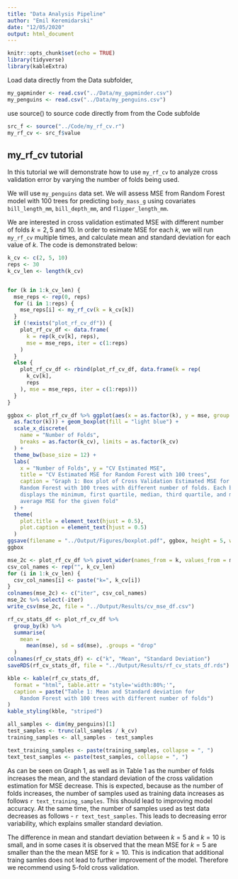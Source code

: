 ```yaml
---
title: "Data Analysis Pipeline"
author: "Emil Keremidarski"
date: "12/05/2020"
output: html_document
---
```


```r
knitr::opts_chunk$set(echo = TRUE)
library(tidyverse)
library(kableExtra)
```

Load data directly from the Data subfolder,
```r
my_gapminder <- read.csv("../Data/my_gapminder.csv")
my_penguins <- read.csv("../Data/my_penguins.csv")
```

use source() to source code directly from from the Code subfolde
```r
src_f <- source("../Code/my_rf_cv.r")
my_rf_cv <- src_f$value
```

## my_rf_cv tutorial

In this tutorial we will demonstrate how to use `my_rf_cv` to analyze cross validation error
by varying the number of folds being used.

We will use `my_penguins` data set. We will assess MSE from Random Forest model with $100$ trees
for predicting `body_mass_g` using covariates `bill_length_mm`, `bill_depth_mm`, and `flipper_length_mm`.

We are interested in cross validation estimated MSE with different number of folds $k= 2,5$ and $10$. In order to esimate MSE for each $k$, we will run `my_rf_cv` multiple times, and calculate mean and standard deviation for each value of $k$. The code is demonstrated below:   


```r
k_cv <- c(2, 5, 10)
reps <- 30
k_cv_len <- length(k_cv)


for (k in 1:k_cv_len) {
  mse_reps <- rep(0, reps)
  for (i in 1:reps) {
    mse_reps[i] <- my_rf_cv(k = k_cv[k])
  }
  if (!exists("plot_rf_cv_df")) {
    plot_rf_cv_df <- data.frame(
      k = rep(k_cv[k], reps),
      mse = mse_reps, iter = c(1:reps)
    )
  }
  else {
    plot_rf_cv_df <- rbind(plot_rf_cv_df, data.frame(k = rep(
      k_cv[k],
      reps
    ), mse = mse_reps, iter = c(1:reps)))
  }
}

ggbox <- plot_rf_cv_df %>% ggplot(aes(x = as.factor(k), y = mse, group =
  as.factor(k))) + geom_boxplot(fill = "light blue") +
  scale_x_discrete(
    name = "Number of Folds",
    breaks = as.factor(k_cv), limits = as.factor(k_cv)
  ) +
  theme_bw(base_size = 12) +
  labs(
    x = "Number of Folds", y = "CV Estimated MSE",
    title = "CV Estimated MSE for Random Forest with 100 trees",
    caption = "Graph 1: Box plot of Cross Validation Estimated MSE for
    Random Forest with 100 trees with different number of folds. Each boxplot
    displays the minimum, first quartile, median, third quartile, and maximum
    average MSE for the given fold"
  ) +
  theme(
    plot.title = element_text(hjust = 0.5),
    plot.caption = element_text(hjust = 0.5)
  )
ggsave(filename = "../Output/Figures/boxplot.pdf", ggbox, height = 5, width = 7)
ggbox
```

```r
mse_2c <- plot_rf_cv_df %>% pivot_wider(names_from = k, values_from = mse)
csv_col_names <- rep("", k_cv_len)
for (i in 1:k_cv_len) {
  csv_col_names[i] <- paste("k=", k_cv[i])
}
colnames(mse_2c) <- c("iter", csv_col_names)
mse_2c %>% select(-iter)
write_csv(mse_2c, file = "../Output/Results/cv_mse_df.csv")
```

```r
rf_cv_stats_df <- plot_rf_cv_df %>%
  group_by(k) %>%
  summarise(
    mean =
      mean(mse), sd = sd(mse), .groups = "drop"
  )
colnames(rf_cv_stats_df) <- c("k", "Mean", "Standard Deviation")
saveRDS(rf_cv_stats_df, file = "../Output/Results/rf_cv_stats_df.rds")

kble <- kable(rf_cv_stats_df,
  format = "html", table.attr = "style='width:80%;'",
  caption = paste("Table 1: Mean and Standard deviation for
    Random Forest with 100 trees with different number of folds")
)
kable_styling(kble, "striped")
```

```r
all_samples <- dim(my_penguins)[1]
test_samples <- trunc(all_samples / k_cv)
training_samples <- all_samples - test_samples

text_training_samples <- paste(training_samples, collapse = ", ")
text_test_samples <- paste(test_samples, collapse = ", ")
```

As can be seen on Graph 1, as well as in Table 1 as the number of folds increases the mean, and the standard deviation of the cross validation estimation for MSE decrease. This is expected, because as the number of folds increases, the number of samples used as training data increases as follows `r text_training_samples`. This should lead to improving model accuracy. At the same time, the number of samples used as test data decreases as follows - `r text_test_samples`. This leads to decreasing error variability, which explains smaller standard deviation.

The difference in mean and standart deviation between $k=5$ and $k=10$ is small, and in some cases it is observed that the mean MSE for $k=5$ are smaller than the the mean MSE for $k=10$. This is indication that additional traing samles does not lead to further improvement of the model. Therefore we recommend using 5-fold cross validation.
